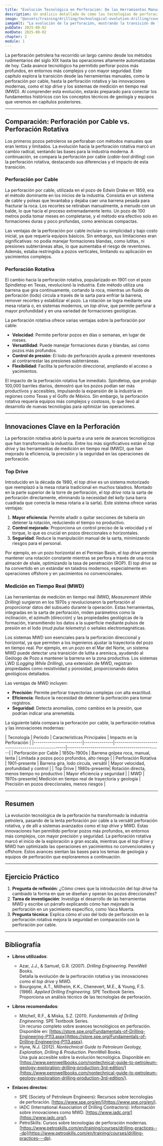 ```yaml
---
title: "Evolución Tecnológica en Perforación: De las Herramientas Manuales a la Automatización"
description: Un análisis detallado de cómo las tecnologías de perforación han evolucionado desde las herramientas manuales hasta los sistemas automatizados modernos. Este capítulo compara la perforación por cable con la perforación rotativa y destaca innovaciones clave como el top drive y las herramientas de medición en tiempo real (MWD).
image: "@assets/training/drilling/technological-evolution-drilling/cover.jpg"
iamgeAlt: "La evolución de la perforación, mostrando la transición de la perforación por cable manual en el siglo XIX a la tecnología rotativa moderna y automatizada de hoy en día"
pubDate: 2025-08-02
modDate: 2025-08-02
chapter: 2
module: 1
---
```


La perforación petrolera ha recorrido un largo camino desde los métodos rudimentarios del siglo XIX hasta las operaciones altamente automatizadas de hoy. Cada avance tecnológico ha permitido perforar pozos más profundos, en entornos más complejos y con mayor seguridad. Este capítulo explora la transición desde las herramientas manuales, como la perforación por cable, hasta la perforación rotativa y las innovaciones modernas, como el *top drive* y los sistemas de medición en tiempo real (MWD). Al comprender esta evolución, estarás preparado para conectar los fundamentos históricos con los conceptos técnicos de geología y equipos que veremos en capítulos posteriores.

---

## Comparación: Perforación por Cable vs. Perforación Rotativa

Los primeros pozos petroleros se perforaban con métodos manuales que eran lentos y limitados. La evolución hacia la perforación rotativa marcó un cambio radical, sentando las bases para la industria moderna. A continuación, se compara la perforación por cable (*cable-tool drilling*) con la perforación rotativa, destacando sus diferencias y el impacto de esta transición.

### Perforación por Cable

La perforación por cable, utilizada en el pozo de Edwin Drake en 1859, era el método dominante en los inicios de la industria. Consistía en un sistema de cable y poleas que levantaba y dejaba caer una barrena pesada para fracturar la roca. Los recortes se retiraban manualmente, a menudo con un balde, lo que hacía el proceso extremadamente lento. Un pozo de 100 metros podía tomar meses en completarse, y el método era efectivo solo en formaciones duras y poco profundas, como areniscas compactas.

Las ventajas de la perforación por cable incluían su simplicidad y bajo costo inicial, ya que requería equipos básicos. Sin embargo, sus limitaciones eran significativas: no podía manejar formaciones blandas, como lutitas, ni presiones subterráneas altas, lo que aumentaba el riesgo de reventones. Además, estaba restringida a pozos verticales, limitando su aplicación en yacimientos complejos.

### Perforación Rotativa

El cambio hacia la perforación rotativa, popularizado en 1901 con el pozo Spindletop en Texas, revolucionó la industria. Este método utiliza una barrena que gira continuamente, cortando la roca, mientras un fluido de perforación (lodo) circula a través de la sarta para enfriar la barrena, remover recortes y estabilizar el pozo. La rotación se logra mediante una mesa rotaria o, en sistemas modernos, un *top drive*, que permite perforar a mayor profundidad y en una variedad de formaciones geológicas.

La perforación rotativa ofrece varias ventajas sobre la perforación por cable:

- **Velocidad**: Permite perforar pozos en días o semanas, en lugar de meses.
- **Versatilidad**: Puede manejar formaciones duras y blandas, así como pozos más profundos.
- **Control de presión**: El lodo de perforación ayuda a prevenir reventones al contrarrestar las presiones subterráneas.
- **Flexibilidad**: Facilita la perforación direccional, ampliando el acceso a yacimientos.

El impacto de la perforación rotativa fue inmediato. Spindletop, que produjo 100,000 barriles diarios, demostró que los pozos podían ser más productivos y accesibles, impulsando la expansión de la industria en regiones como Texas y el Golfo de México. Sin embargo, la perforación rotativa requería equipos más complejos y costosos, lo que llevó al desarrollo de nuevas tecnologías para optimizar las operaciones.

---

## Innovaciones Clave en la Perforación

La perforación rotativa abrió la puerta a una serie de avances tecnológicos que han transformado la industria. Entre los más significativos están el *top drive* y las herramientas de medición en tiempo real (MWD), que han mejorado la eficiencia, la precisión y la seguridad en las operaciones de perforación.

### Top Drive

Introducido en la década de 1980, el *top drive* es un sistema motorizado que reemplazó a la mesa rotaria tradicional en muchos taladros. Montado en la parte superior de la torre de perforación, el *top drive* rota la sarta de perforación directamente, eliminando la necesidad del *kelly* (una barra cuadrada que conecta la mesa rotaria a la sarta). Este sistema ofrece varias ventajas:

1. **Mayor eficiencia**: Permite añadir o quitar secciones de tubería sin detener la rotación, reduciendo el tiempo no productivo.
2. **Control mejorado**: Proporciona un control preciso de la velocidad y el torque, lo que es crucial en pozos direccionales o horizontales.
3. **Seguridad**: Reduce la manipulación manual de la sarta, minimizando riesgos para el personal.

Por ejemplo, en un pozo horizontal en el Permian Basin, el *top drive* permite mantener una rotación constante mientras se perfora a través de una roca almacén de shale, optimizando la tasa de penetración (ROP). El *top drive* se ha convertido en un estándar en taladros modernos, especialmente en operaciones offshore y en yacimientos no convencionales.

### Medición en Tiempo Real (MWD)

Las herramientas de medición en tiempo real (MWD, *Measurement While Drilling*) surgieron en los 1970s y revolucionaron la perforación al proporcionar datos del subsuelo durante la operación. Estas herramientas, integradas en la sarta de perforación, miden parámetros como la inclinación, el azimuth (dirección) y las propiedades geológicas de la formación, transmitiendo los datos a la superficie mediante pulsos de presión en el lodo (*mud pulse telemetry*) o señales electromagnéticas.

Los sistemas MWD son esenciales para la perforación direccional y horizontal, ya que permiten a los ingenieros ajustar la trayectoria del pozo en tiempo real. Por ejemplo, en un pozo en el Mar del Norte, un sistema MWD puede detectar una transición de lutita a arenisca, ayudando al Geólogo de Pozo a mantener la barrena en la zona productiva. Los sistemas LWD (*Logging While Drilling*), una extensión de MWD, registran propiedades como resistividad y porosidad, proporcionando datos geológicos detallados.

Las ventajas de MWD incluyen:

- **Precisión**: Permite perforar trayectorias complejas con alta exactitud.
- **Eficiencia**: Reduce la necesidad de detener la perforación para tomar registros.
- **Seguridad**: Detecta anomalías, como cambios en la presión, que podrían indicar una arremetida.

La siguiente tabla compara la perforación por cable, la perforación rotativa y las innovaciones modernas:

<div class="table-wrapper">
| Tecnología          | Período   | Características Principales                       | Impacto en la Perforación                     |
|-------------------------|---------------|-----------------------------------------------------|------------------------------------------------|
| Perforación por Cable   | 1850s-1900s   | Barrena golpea roca, manual, lenta                  | Limitada a pozos poco profundos, alto riesgo    |
| Perforación Rotativa    | 1901-presente | Barrena gira, lodo circula, versátil                | Mayor velocidad, profundidad y control          |
| Top Drive               | 1980s-presente| Rotación directa, menos tiempo no productivo        | Mayor eficiencia y seguridad                   |
| MWD                     | 1970s-presente| Medición en tiempo real de trayectoria y geología   | Precisión en pozos direccionales, menos riesgos |
</div>

---

## Resumen

La evolución tecnológica de la perforación ha transformado la industria petrolera, pasando de la lenta perforación por cable a la versátil perforación rotativa, y de allí a sistemas avanzados como el *top drive* y MWD. Estas innovaciones han permitido perforar pozos más profundos, en entornos más complejos, con mayor precisión y seguridad. La perforación rotativa marcó el inicio de la exploración a gran escala, mientras que el *top drive* y MWD han optimizado las operaciones en yacimientos no convencionales y offshore. Estos avances sientan las bases para los temas de geología y equipos de perforación que exploraremos a continuación.

---

## Ejercicio Práctico

1. **Pregunta de reflexión**: ¿Cómo crees que la introducción del *top drive* ha cambiado la forma en que se diseñan y operan los pozos direccionales?
2. **Tarea de investigación**: Investiga el desarrollo de las herramientas MWD y escribe un párrafo explicando cómo han mejorado la perforación en un yacimiento específico, como Vaca Muerta.
3. **Pregunta técnica**: Explica cómo el uso del lodo de perforación en la perforación rotativa mejora la seguridad en comparación con la perforación por cable.

---

## Bibliografía

- **Libros utilizados**:
  - Azar, J.J., & Samuel, G.R. (2007). *Drilling Engineering*. PennWell Books.  
    Detalla la evolución de la perforación rotativa y las innovaciones como el *top drive* y MWD.
  - Bourgoyne, A.T., Millheim, K.K., Chenevert, M.E., & Young, F.S. (1986). *Applied Drilling Engineering*. SPE Textbook Series.  
    Proporciona un análisis técnico de las tecnologías de perforación.

- **Libros recomendados**:
  - Mitchell, R.F., & Miska, S.Z. (2011). *Fundamentals of Drilling Engineering*. SPE Textbook Series.  
    Un recurso completo sobre avances tecnológicos en perforación. Disponible en: [https://store.spe.org/Fundamentals-of-Drilling-Engineering-P113.aspx](https://store.spe.org/Fundamentals-of-Drilling-Engineering-P113.aspx).
  - Hyne, N.J. (2012). *Nontechnical Guide to Petroleum Geology, Exploration, Drilling & Production*. PennWell Books.  
    Una guía accesible sobre la evolución tecnológica. Disponible en: [https://www.pennwellbooks.com/nontechnical-guide-to-petroleum-geology-exploration-drilling-production-3rd-edition/](https://www.pennwellbooks.com/nontechnical-guide-to-petroleum-geology-exploration-drilling-production-3rd-edition/).

- **Enlaces directos**:
  - SPE (Society of Petroleum Engineers): Recursos sobre tecnologías de perforación. [https://www.spe.org/en/](https://www.spe.org/en/).
  - IADC (International Association of Drilling Contractors): Información sobre innovaciones como MWD. [https://www.iadc.org/](https://www.iadc.org/).
  - PetroSkills: Cursos sobre tecnologías de perforación modernas. [https://www.petroskills.com/en/training/courses/drilling-practices---dp](https://www.petroskills.com/en/training/courses/drilling-practices---dp).
